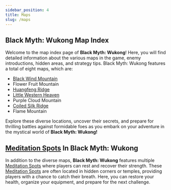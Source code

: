 ```yaml
---
sidebar_position: 4
title: Maps
slug: /maps
---
```


## Black Myth: Wukong Map Index

Welcome to the map index page of **Black Myth: Wukong**! Here, you will find detailed information about the various maps in the game, enemy introductions, hidden areas, and strategy tips.
Black Myth: Wukong features a total of eight maps, which are:

- [Black Wind Mountain](/docs/blackwindmountain)
- Flower Fruit Mountain
- [Huangfeng Ridge](/docs/huangfeng-ridge)
- [Little Western Heaven](/docs/little-western-heaven)
- Purple Cloud Mountain
- [Coiled Silk Ridge](/docs/coiled-silk-ridge)
- Flame Mountain

Explore these diverse locations, uncover their secrets, and prepare for thrilling battles against formidable foes as you embark on your adventure in the mystical world of **Black Myth: Wukong!**

## [Meditation Spots](/docs/meditationspots) In Black Myth: Wukong

In addition to the diverse maps, **Black Myth: Wukong** features multiple [Meditation Spots](/docs/meditationspots) where players can rest and recover their strength. These [Meditation Spots](/docs/meditationspots) are often located in hidden corners or temples, providing players with a chance to catch their breath. Here, you can restore your health, organize your equipment, and prepare for the next challenge.